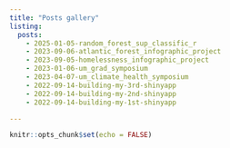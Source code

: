 ```yaml
---
title: "Posts gallery"
listing:
  posts:
    - 2025-01-05-random_forest_sup_classific_r
    - 2023-09-06-atlantic_forest_infographic_project
    - 2023-09-05-homelessness_infographic_project
    - 2023-01-06-um_grad_symposium
    - 2023-04-07-um_climate_health_symposium
    - 2022-09-14-building-my-3rd-shinyapp
    - 2022-09-14-building-my-2nd-shinyapp
    - 2022-09-14-building-my-1st-shinyapp

---
```


```r
knitr::opts_chunk$set(echo = FALSE)
```

<!-- adding share buttons on the right side of the page -->
<!-- AddToAny BEGIN -->
<div class="a2a_kit a2a_kit_size_32 a2a_floating_style a2a_vertical_style" style="right:0px; top:150px; data-a2a-url="https://souzayuri.github.io/" data-a2a-title="Yuri Souza">
<a class="a2a_button_twitter"></a>
</div>
<script>
var a2a_config = a2a_config || {};
a2a_config.onclick = 1;
</script>
<script async src="https://static.addtoany.com/menu/page.js"></script>
<!-- AddToAny END -->